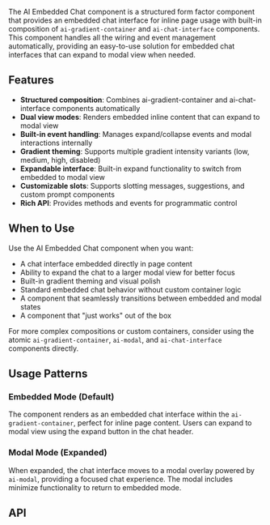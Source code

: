 
<Meta of={AiEmbeddedChatStories} />

<Title>AI Embedded Chat</Title>

The AI Embedded Chat component is a structured form factor component that provides an embedded chat interface for inline page usage with built-in composition of `ai-gradient-container` and `ai-chat-interface` components. This component handles all the wiring and event management automatically, providing an easy-to-use solution for embedded chat interfaces that can expand to modal view when needed.

## Features

- **Structured composition**: Combines ai-gradient-container and ai-chat-interface components automatically
- **Dual view modes**: Renders embedded inline content that can expand to modal view
- **Built-in event handling**: Manages expand/collapse events and modal interactions internally
- **Gradient theming**: Supports multiple gradient intensity variants (low, medium, high, disabled)
- **Expandable interface**: Built-in expand functionality to switch from embedded to modal view
- **Customizable slots**: Supports slotting messages, suggestions, and custom prompt components
- **Rich API**: Provides methods and events for programmatic control

## When to Use

Use the AI Embedded Chat component when you want:

- A chat interface embedded directly in page content
- Ability to expand the chat to a larger modal view for better focus
- Built-in gradient theming and visual polish
- Standard embedded chat behavior without custom container logic
- A component that seamlessly transitions between embedded and modal states
- A component that "just works" out of the box

For more complex compositions or custom containers, consider using the atomic `ai-gradient-container`, `ai-modal`, and `ai-chat-interface` components directly.

## Usage Patterns

### Embedded Mode (Default)

The component renders as an embedded chat interface within the `ai-gradient-container`, perfect for inline page content. Users can expand to modal view using the expand button in the chat header.

### Modal Mode (Expanded)

When expanded, the chat interface moves to a modal overlay powered by `ai-modal`, providing a focused chat experience. The modal includes minimize functionality to return to embedded mode.

## API

<CustomArgTypes />

